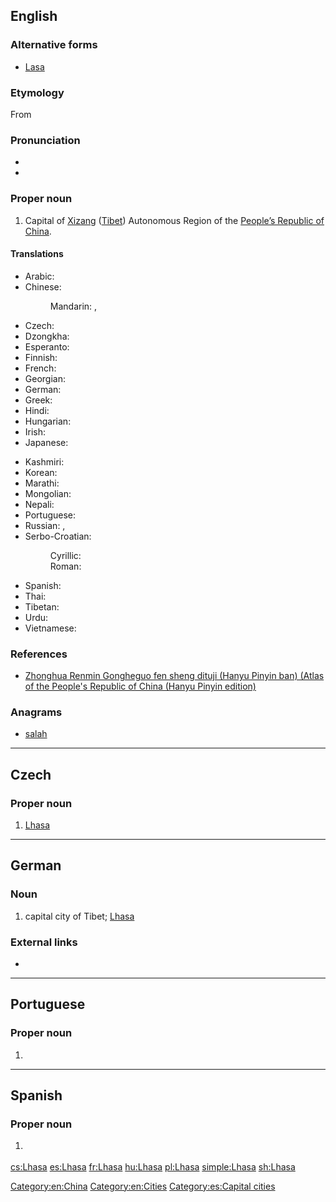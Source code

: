 ==English==

{{wikipedia}}

===Alternative forms===
* [[Lasa]]

===Etymology===
From {{etyl|bo|en}} {{term|ལྷ་ས|lang=bo}}

===Pronunciation===
* {{IPA|/ˈlɑːsə/|lang=en}}
* {{rhymes|ɑːsə|lang=en}}

===Proper noun===
{{en-proper noun}}

# Capital of [[Xizang]] ([[Tibet]]) Autonomous Region of the [[People's Republic of China|People’s Republic of China]].

====Translations====
{{trans-top|Capital of Xizang (Tibet)}}
* Arabic: {{t|ar|لَاسَا|f}}
* Chinese:
*: Mandarin: {{t+|cmn|拉薩|sc=Hani}},  {{t+|cmn|拉萨|tr=Lāsà|sc=Hani}}
* Czech: {{t+|cs|Lhasa|f}}
* Dzongkha: {{t-needed|dz}}
* Esperanto: {{t|eo|Lasao}}
* Finnish: {{t|fi|Lhasa}}
* French: {{t+|fr|Lhassa}}
* Georgian: {{t|ka|ლჰასა|sc=Geor}}
* German: {{t|de|Lhasa}}
* Greek: {{t|el|Λάσα}}
* Hindi: {{t|hi|ल्हासा|tr=l'hāsā}}
* Hungarian: {{t+|hu|Lhásza}}
* Irish: {{t|ga|Lása|m}}
* Japanese: {{t|ja|ラサ|tr=Rasa}}
{{trans-mid}}
* Kashmiri: {{t-needed|ks}}
* Korean: {{t+|ko|라싸|tr=Lassa|sc=Hang}}
* Marathi: {{t|mr|ल्हासा|tr=lhāsā|sc=Deva}}
* Mongolian: {{t|mn|Лхас|sc=Cyrl}}
* Nepali: {{t-needed|ne}}
* Portuguese: {{t|pt|Lassa}}
* Russian: {{t|ru|Лха́са|f}}, {{t|ru|Ла́са|f}}
* Serbo-Croatian:
*: Cyrillic: {{t|sh|Ласа|f|sc=Cyrl}}
*: Roman: {{t|sh|Lasa|f}}
* Spanish: {{t+|es|Lhasa}}
* Thai: {{t|th|ลาซา|tr=laasaa}}
* Tibetan: {{t|bo|ལྷ་ས|sc=Tibt}}
* Urdu: {{t-needed|ur}}
* Vietnamese: {{t|vi|Lhasa}}
{{trans-bottom}}

===References===
* [http://www.paragonbook.com/html/browsesubj/fullcitation.cfm?item=35277  Zhonghua Renmin Gongheguo fen sheng dituji (Hanyu Pinyin ban) (Atlas of the People's Republic of China (Hanyu Pinyin edition)]

===Anagrams===
* [[salah#English|salah]]

[[Category:en:China]]
[[Category:en:Cities]]

----

==Czech==

===Proper noun===
{{cs-proper noun|g=f}}

# [[#English|Lhasa]]

----

==German==
{{wikipedia|Lhasa|lang=de}}

===Noun===
{{head|de|noun|g=n|genitive|Lhasas}}

# capital city of Tibet; [[#English|Lhasa]]

===External links===
* {{R:Duden|Lhasa}}

----

==Portuguese==

===Proper noun===
{{pt-proper noun|f}}

# {{alternative form of|Lassa|lang=pt}}

----

==Spanish==
{{wikipedia|lang=es}}

===Proper noun===
{{es-proper noun}}

# {{l|en|Lhasa}} {{gloss|capital of Xizang (Tibet)}}
[[Category:es:Capital cities]]
[[cs:Lhasa]]
[[es:Lhasa]]
[[fr:Lhasa]]
[[hu:Lhasa]]
[[pl:Lhasa]]
[[simple:Lhasa]]
[[sh:Lhasa]]
